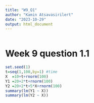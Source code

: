 ```yaml
---
title: "W9_Q1"
author: "Kamin Atsavasirilert"
date: "2023-10-29"
output: html_document
---
```


```r
```
# Week 9 question 1.1


```r
set.seed(1)
t=seq(1,100,by=1) #time
X  =10+t+rnorm(100)
Y1 =20+2*t+rnorm(100)
Y2 =20+2*t+5*X+rnorm(100)
summary(lm(Y1 ~ X))
summary(lm(Y2 ~ X))
```
